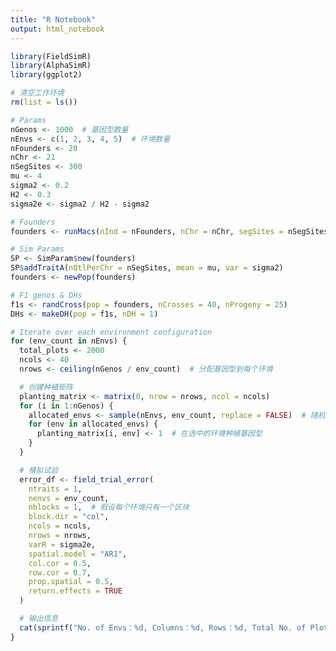 ```yaml
---
title: "R Notebook"
output: html_notebook
---
```



```r
library(FieldSimR)
library(AlphaSimR)
library(ggplot2)

# 清空工作环境
rm(list = ls())

# Params
nGenos <- 1000  # 基因型数量
nEnvs <- c(1, 2, 3, 4, 5)  # 环境数量
nFounders <- 20
nChr <- 21
nSegSites <- 300
mu <- 4
sigma2 <- 0.2
H2 <- 0.3
sigma2e <- sigma2 / H2 - sigma2

# Founders
founders <- runMacs(nInd = nFounders, nChr = nChr, segSites = nSegSites, inbred = TRUE, species = "WHEAT", nThreads = 2)

# Sim Params
SP <- SimParam$new(founders)
SP$addTraitA(nQtlPerChr = nSegSites, mean = mu, var = sigma2)
founders <- newPop(founders)

# F1 genos & DHs
f1s <- randCross(pop = founders, nCrosses = 40, nProgeny = 25)
DHs <- makeDH(pop = f1s, nDH = 1)

# Iterate over each environment configuration
for (env_count in nEnvs) {
  total_plots <- 2000
  ncols <- 40
  nrows <- ceiling(nGenos / env_count)  # 分配基因型到每个环境

  # 创建种植矩阵
  planting_matrix <- matrix(0, nrow = nrows, ncol = ncols)
  for (i in 1:nGenos) {
    allocated_envs <- sample(nEnvs, env_count, replace = FALSE)  # 随机选择环境
    for (env in allocated_envs) {
      planting_matrix[i, env] <- 1  # 在选中的环境种植基因型
    }
  }

  # 模拟试验
  error_df <- field_trial_error(
    ntraits = 1,
    nenvs = env_count,
    nblocks = 1,  # 假设每个环境只有一个区块
    block.dir = "col",
    ncols = ncols,
    nrows = nrows,
    varR = sigma2e,
    spatial.model = "AR1",
    col.cor = 0.5,
    row.cor = 0.7,
    prop.spatial = 0.5,
    return.effects = TRUE
  )

  # 输出信息
  cat(sprintf("No. of Envs：%d, Columns：%d, Rows：%d, Total No. of Plots：%d\n", env_count, nrows, ncols, nrows * ncols))
}

```


